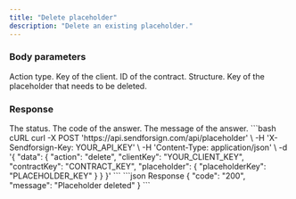 ```yaml
---
title: "Delete placeholder"
description: "Delete an existing placeholder."
---
```


### Body parameters

<ParamField body="action" type="string" required>
  Action type.
</ParamField>

<ParamField body="clientKey" type="string" required>
  Key of the client.
</ParamField>

<ParamField body="contractKey" type="string" required>
  ID of the contract.
</ParamField>

<ParamField body="placeholder" required>
  Structure.

  <Expandable title="child attribute">

  <ParamField body="placeholderKey" type="string" required>
    Key of the placeholder that needs to be deleted.
  </ParamField>

  </Expandable>

</ParamField>

### Response

<ResponseField name="status" type="string">
  The status.
</ResponseField>

<ResponseField name="code" type="string">
  The code of the answer.
</ResponseField>

<ResponseField name="message" type="string">
  The message of the answer.
</ResponseField>

<RequestExample>
```bash cURL
curl -X POST 'https://api.sendforsign.com/api/placeholder' \
     -H 'X-Sendforsign-Key: YOUR_API_KEY' \
     -H 'Content-Type: application/json' \
     -d '{
    "data": {
        "action": "delete",
        "clientKey": "YOUR_CLIENT_KEY",
        "contractKey": "CONTRACT_KEY",
        "placeholder": {
            "placeholderKey": "PLACEHOLDER_KEY"
        }
    }
}'
```
</RequestExample>

<ResponseExample>
```json Response
{
    "code": "200",
    "message": "Placeholder deleted"
}
```
</ResponseExample>
